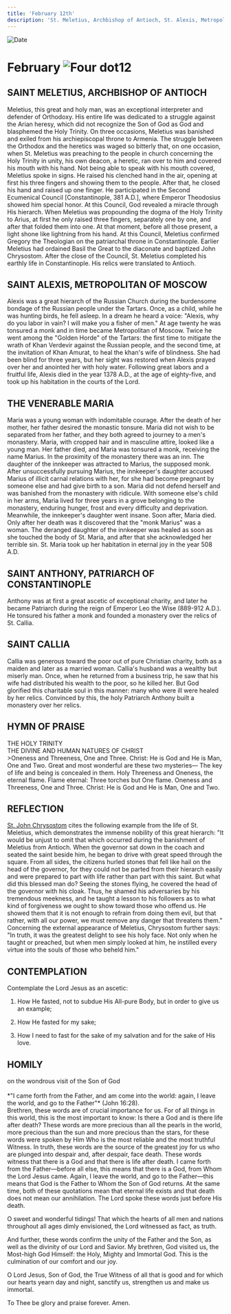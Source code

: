 ```yaml
---
title: 'February 12th'
description: 'St. Meletius, Archbishop of Antioch, St. Alexis, Metropolitan of Moscow, Venerable Maria, St. Anthony, Patriarch of Constantinople, St. Callia'
---
```


<RunningHead />
<Image src="/title-imprint.png" height={68} width={50} alt="Date" className="title-imprint"/>

# <div id="date">February <Image className="four-dot" src="/four-dot.png" height={15} width={15} alt="Four dot" />12</div>

## SAINT MELETIUS, ARCHBISHOP OF ANTIOCH

Meletius, this great and holy man, was an exceptional interpreter and defender of Orthodoxy.  His entire life was dedicated to a struggle against the Arian heresy, which did not recognize the Son of God as God and blasphemed the Holy Trinity.  On three occasions, Meletius was banished and exiled from his archiepiscopal throne to Armenia.  The struggle between the Orthodox and the heretics was waged so bitterly that, on one occasion, when St. Meletius was preaching to the people in church concerning the Holy Trinity in unity, his own deacon, a heretic, ran over to him and covered his mouth with his hand.  Not being able to speak with his mouth covered, Meletius spoke in signs.  He raised his clenched hand in the air, opening at first his three fingers and showing them to the people.  After that, he closed his hand and raised up one finger.  He participated in the Second Ecumenical Council [Constantinople, 381 A.D.], where Emperor Theodosius showed him special honor.  At this Council, God revealed a miracle through His hierarch.  When Meletius was propounding the dogma of the Holy Trinity to Arius, at first he only raised three fingers, separately one by one, and after that folded them into one.  At that moment, before all those present, a light shone like lightning from his hand.  At this Council, Meletius confirmed Gregory the Theologian on the patriarchal throne in Constantinople.  Earlier Meletius had ordained Basil the Great to the diaconate and baptized John Chrysostom.  After the close of the Council, St. Meletius completed his earthly life in Constantinople.  His relics were translated to Antioch.

## SAINT ALEXIS, METROPOLITAN OF MOSCOW

Alexis was a great hierarch of the Russian Church during the burdensome bondage of the Russian people under the Tartars.  Once, as a child, while he was hunting birds, he fell asleep.  In a dream he heard a voice: "Alexis, why do you labor in vain?  I will make you a fisher of men."  At age twenty he was tonsured a monk and in time became Metropolitan of Moscow.  Twice he went among the "Golden Horde" of the Tartars: the first time to mitigate the wrath of Khan Verdevir against the Russian people, and the second time, at the invitation of Khan Amurat, to heal the khan's wife of blindness.  She had been blind for three years, but her sight was restored when Alexis prayed over her and anointed her with holy water.  Following great labors and a fruitful life, Alexis died in the year 1378 A.D., at the age of eighty-five, and took up his habitation in the courts of the Lord.

## THE VENERABLE MARIA

Maria was a young woman with indomitable courage.  After the death of her mother, her father desired the monastic tonsure.  Maria did not wish to be separated from her father, and they both agreed to journey to a men's monastery.  Maria, with cropped hair and in masculine attire, looked like a young man.  Her father died, and Maria was tonsured a monk, receiving the name Marius.  In the proximity of the monastery there was an inn.  The daughter of the innkeeper was attracted to Marius, the supposed monk.  After unsuccessfully pursuing Marius, the innkeeper's daughter accused Marius of illicit carnal relations with her, for she had become pregnant by someone else and had give birth to a son.  Maria did not defend herself and was banished from the monastery with ridicule.  With someone else's child in her arms, Maria lived for three years in a grove belonging to the monastery, enduring hunger, frost and every difficulty and deprivation.  Meanwhile, the innkeeper's daughter went insane.  Soon after, Maria died.  Only after her death was it discovered that the "monk Marius" was a woman.  The deranged daughter of the innkeeper was healed as soon as she touched the body of St. Maria, and after that she acknowledged her terrible sin.  St. Maria took up her habitation in eternal joy in the year 508 A.D.

## SAINT ANTHONY, PATRIARCH OF CONSTANTINOPLE

Anthony was at first a great ascetic of exceptional charity, and later he became Patriarch during the reign of Emperor Leo the Wise (889-912 A.D.).  He tonsured his father a monk and founded a monastery over the relics of St. Callia.

## SAINT CALLIA

Callia was generous toward the poor out of pure Christian charity, both as a maiden and later as a married woman.  Callia's husband was a wealthy but miserly man.  Once, when he returned from a business trip, he saw that his wife had distributed his wealth to the poor, so he killed her.  But God glorified this charitable soul in this manner: many who were ill were healed by her relics.  Convinced by this, the holy Patriarch Anthony built a monastery over her relics.


## HYMN OF PRAISE
<div style={{textAlign:'center', color:'crimson', fontWeight:'bold'}}>
THE HOLY TRINITY<br />
THE DIVINE AND HUMAN NATURES OF CHRIST
</div>
>Oneness and Threeness, One and Three.  
Christ: He is God and He is Man, One and Two.  
Great and most wonderful are these two mysteries—  
The key of life and being is concealed in them.  
Holy Threeness and Oneness, the eternal flame.  
Flame eternal: Three torches but One flame.  
Oneness and Threeness, One and Three.  
Christ: He is God and He is Man, One and Two.  


## REFLECTION

[St. John Chrysostom](/november/13th) cites the following example from the life of St. Meletius, which demonstrates the immense nobility of this great hierarch: "It would be unjust to omit that which occurred during the banishment of Meletius from Antioch. When the governor sat down in the coach and seated the saint beside him, he began to drive with great speed through the square. From all sides, the citizens hurled stones that fell like hail on the head of the governor, for they could not be parted from their hierarch easily and were prepared to part with life rather than part with this saint. But what did this blessed man do? Seeing the stones flying, he covered the head of the governor with his cloak.  Thus, he shamed his adversaries by his tremendous meekness, and he taught a lesson to his followers as to what kind of forgiveness we ought to show toward those who offend us.  He showed them that it is not enough to refrain from doing them evil, but that rather, with all our power, we must remove any danger that threatens them."  Concerning the external appearance of Meletius, Chrysostom further says: "In truth, it was the greatest delight to see his holy face.  Not only when he taught or preached, but when men simply looked at him, he instilled every virtue into the souls of those who beheld him."


## CONTEMPLATION

Contemplate the Lord Jesus as an ascetic:

1. How He fasted, not to subdue His All-pure Body, but in order to give us an example;

2. How He fasted for my sake;

3. How I need to fast for the sake of my salvation and for the sake of His love.


## HOMILY
<div style={{textAlign:'center', color:'crimson', fontWeight:'bold'}}>
on the wondrous visit of the Son of God
</div><br /><div style={{textAlign:'right'}}>
*"I came forth from the Father, and am come into the world: again, I leave the world, and go to the Father"* (John 16:28).
</div>
Brethren, these words are of crucial importance for us.  For of all things in this world, this is the most important to know: Is there a God and is there life after death?  These words are more precious than all the pearls in the world, more precious than the sun and more precious than the stars, for these words were spoken by Him Who is the most reliable and the most truthful Witness.  In truth, these words are the source of the greatest joy for us who are plunged into despair and, after despair, face death.  These words witness that there is a God and that there is life after death.  I came forth from the Father—before all else, this means that there is a God, from Whom the Lord Jesus came.  Again, I leave the world, and go to the Father—this means that God is the Father to Whom the Son of God returns.  At the same time, both of these quotations mean that eternal life exists and that death does not mean our annihilation.  The Lord spoke these words just before His death.

O sweet and wonderful tidings!  That which the hearts of all men and nations throughout all ages dimly envisioned, the Lord witnessed as fact, as truth.

And further, these words confirm the unity of the Father and the Son, as well as the divinity of our Lord and Savior.  My brethren, God visited us, the Most-high God Himself: the Holy, Mighty and Immortal God.  This is the culmination of our comfort and our joy.

O Lord Jesus, Son of God, the True Witness of all that is good and for which our hearts yearn day and night, sanctify us, strengthen us and make us immortal.

To Thee be glory and praise forever. Amen.

